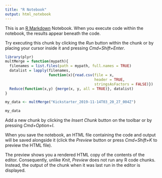 ```yaml
---
title: "R Notebook"
output: html_notebook
---
```


This is an [R Markdown](http://rmarkdown.rstudio.com) Notebook. When you execute code within the notebook, the results appear beneath the code. 

Try executing this chunk by clicking the *Run* button within the chunk or by placing your cursor inside it and pressing *Cmd+Shift+Enter*. 

```r
library(plyr)    
multMerge = function(mypath){
  filenames = list.files(path = mypath, full.names = TRUE)
  datalist = lapply(filenames, 
                    function(x){read.csv(file = x,
                                         header = TRUE,
                                         stringsAsFactors = FALSE)})
  Reduce(function(x,y) {merge(x, y, all = TRUE)}, datalist)
}

my_data <- multMerge("Kickstarter_2019-11-14T03_20_27_004Z")

```

```r
my_data
```



Add a new chunk by clicking the *Insert Chunk* button on the toolbar or by pressing *Cmd+Option+I*.

When you save the notebook, an HTML file containing the code and output will be saved alongside it (click the *Preview* button or press *Cmd+Shift+K* to preview the HTML file). 

The preview shows you a rendered HTML copy of the contents of the editor. Consequently, unlike *Knit*, *Preview* does not run any R code chunks. Instead, the output of the chunk when it was last run in the editor is displayed.


